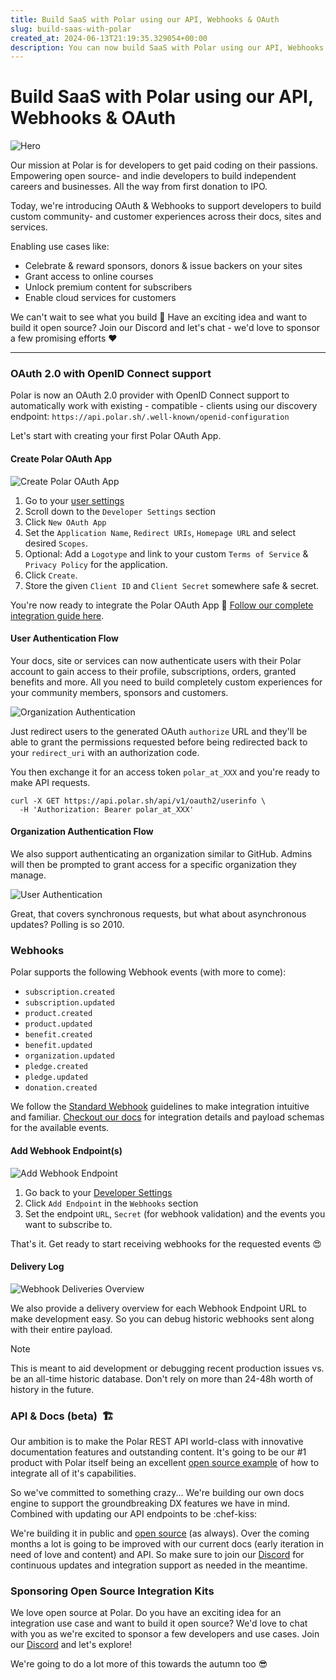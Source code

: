 ```yaml
---
title: Build SaaS with Polar using our API, Webhooks & OAuth
slug: build-saas-with-polar
created_at: 2024-06-13T21:19:35.329054+00:00
description: You can now build SaaS with Polar using our API, Webhooks & OAuth.
---
```


# Build SaaS with Polar using our API, Webhooks & OAuth

![Hero](./jakaw4OY2P90MQRnqVzbrmv9cJbtfe.jpg)

Our mission at Polar is for developers to get paid coding on their passions. Empowering open source- and indie developers to build independent careers and businesses. All the way from first donation to IPO.

Today, we're introducing OAuth & Webhooks to support developers to build custom community- and customer experiences across their docs, sites and services. 

Enabling use cases like:
- Celebrate & reward sponsors, donors & issue backers on your sites
- Grant access to online courses
- Unlock premium content for subscribers
- Enable cloud services for customers

We can't wait to see what you build 🚀 Have an exciting idea and want to build it open source? Join our Discord and let's chat - we'd love to sponsor a few promising efforts ♥️

--------------

### OAuth 2.0 with OpenID Connect support

Polar is now an OAuth 2.0 provider with OpenID Connect support to automatically work with existing - compatible - clients using our discovery endpoint: `https://api.polar.sh/.well-known/openid-configuration`

Let's start with creating your first Polar OAuth App.

#### Create Polar OAuth App

![Create Polar OAuth App](./image-XyWhI8X2eDfyPvjR3mt1fQCp7uTUqp.png)

1. Go to your [user settings](https://polar.sh/settings)
2. Scroll down to the `Developer Settings` section
3. Click `New OAuth App`
4. Set the `Application Name`, `Redirect URIs`, `Homepage URL` and select desired `Scopes`.
5. Optional: Add a `Logotype` and link to your custom `Terms of Service` & `Privacy Policy` for the application.
6. Click `Create`. 
7. Store the given `Client ID` and `Client Secret` somewhere safe & secret.


You're now ready to integrate the Polar OAuth App 🎉 [Follow our complete integration guide here](https://polar.sh/docs/api-reference/authentication).

#### User Authentication Flow

Your docs, site or services can now authenticate users with their Polar account to gain access to their profile, subscriptions, orders, granted benefits and more. All you need to build completely custom experiences for your community members, sponsors and customers.

![Organization Authentication](./image-WMJZEcFZAcJG6TSsSC8ovCmFPt7VWL.png)

Just redirect users to the generated OAuth `authorize` URL and they'll be able to grant the permissions requested before being redirected back to your `redirect_uri` with an authorization code.

You then exchange it for an access token `polar_at_XXX` and you're ready to make API requests.

```curl
curl -X GET https://api.polar.sh/api/v1/oauth2/userinfo \
  -H 'Authorization: Bearer polar_at_XXX'
```
#### Organization Authentication Flow

We also support authenticating an organization similar to GitHub. Admins will then be prompted to grant access for a specific organization they manage.

![User Authentication](./image-QbLr47kTJQnPOIP79vYqsqBA85BfI8.png)

Great, that covers synchronous requests, but what about asynchronous updates? Polling is so 2010.

### Webhooks

Polar supports the following Webhook events (with more to come):
- `subscription.created`
- `subscription.updated`
- `product.created`
- `product.updated`
- `benefit.created`
- `benefit.updated`
- `organization.updated`
- `pledge.created`
- `pledge.updated`
- `donation.created`

We follow the [Standard Webhook](https://www.standardwebhooks.com/) guidelines to make integration intuitive and familiar. [Checkout our docs](https://polar.sh/docs/api-reference/webhooks) for integration details and payload schemas for the available events.

#### Add Webhook Endpoint(s)

![Add Webhook Endpoint](./image-5nHS9Jp6qS2QaVZwjtLFd7D29i20JS.png)
1. Go back to your [Developer Settings](https://polar.sh/settings)
2. Click `Add Endpoint` in the `Webhooks` section
3. Set the endpoint `URL`, `Secret` (for webhook validation) and the events you want to subscribe to.

That's it. Get ready to start receiving webhooks for the requested events 😍

#### Delivery Log
![Webhook Deliveries Overview](./image-VZzTl5E0CPy9KpU8JoEtYxRfPBAxgm.png)

We also provide a delivery overview for each Webhook Endpoint URL to make development easy. So you can debug historic webhooks sent along with their entire payload.

> [!NOTE]
> This is meant to aid development or debugging recent production issues vs. be an all-time historic database. Don't rely on more than 24-48h worth of history in the future. 

### API & Docs (beta)  🏗️

Our ambition is to make the Polar REST API world-class with innovative documentation features and outstanding content. It's going to be our #1 product with Polar itself being an excellent [open source example](https://github.com/polarsource/polar) of how to integrate all of it's capabilities.

So we've committed to something crazy... We're building our own docs engine to support the groundbreaking DX features we have in mind. Combined with updating our API endpoints to be :chef-kiss:

We're building it in public and [open source](https://github.com/polarsource/polar) (as always). Over the coming months a lot is going to be improved with our current docs (early iteration in need of love and content) and API. So make sure to join our [Discord](https://discord.gg/MUwRRvV5UQ) for continuous updates and integration support as needed in the meantime.

### Sponsoring Open Source Integration Kits

We love open source at Polar. Do you have an exciting idea for an integration use case and want to build it open source? We'd love to chat with you as we're excited to sponsor a few developers and use cases. Join our [Discord](https://discord.gg/MUwRRvV5UQ) and let's explore!

We're going to do a lot more of this towards the autumn too 😎

